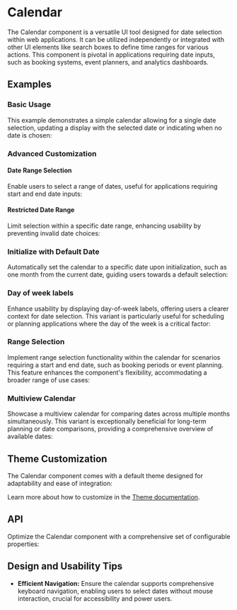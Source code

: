
<Meta of={CalendarStories} />

# Calendar
The Calendar component is a versatile UI tool designed for date selection within web applications.
It can be utilized independently or integrated with other UI elements like search boxes to define time ranges for various actions.
This component is pivotal in applications requiring date inputs, such as booking systems, event planners, and analytics dashboards.
## Examples
### Basic Usage
This example demonstrates a simple calendar allowing for a single date selection, updating a display with the selected date or indicating when no date is chosen:
<ToggleCanvas sourceState="shown" of={CalendarStories.Simple} />

### Advanced Customization
#### Date Range Selection
Enable users to select a range of dates, useful for applications requiring start and end date inputs:
<ToggleCanvas of={CalendarStories.Range} />

#### Restricted Date Range
Limit selection within a specific date range, enhancing usability by preventing invalid date choices:
<ToggleCanvas of={CalendarStories.MinMax} />

### Initialize with Default Date
Automatically set the calendar to a specific date upon initialization, such as one month from the current date, guiding users towards a default selection:
<ToggleCanvas of={CalendarStories.DefaultValue} />

### Day of week labels
Enhance usability by displaying day-of-week labels, offering users a clearer context for date selection. This variant is particularly useful for scheduling or planning applications where the day of the week is a critical factor:
<ToggleCanvas of={CalendarStories.WithLabels} />

### Range Selection
Implement range selection functionality within the calendar for scenarios requiring a start and end date, such as booking periods or event planning. This feature enhances the component's flexibility, accommodating a broader range of use cases:
<ToggleCanvas of={CalendarStories.Range} />

### Multiview Calendar
Showcase a multiview calendar for comparing dates across multiple months simultaneously. This variant is exceptionally beneficial for long-term planning or date comparisons, providing a comprehensive overview of available dates:
<ToggleCanvas of={CalendarStories.Multiview} />

## Theme Customization
The Calendar component comes with a default theme designed for adaptability and ease of integration:
<ThemeRender theme={calendarTheme} />

Learn more about how to customize in the [Theme documentation](/docs/theme/getting-started).

## API
Optimize the Calendar component with a comprehensive set of configurable properties:
<PropsTable name="Calendar" />

## Design and Usability Tips

- **Efficient Navigation:** Ensure the calendar supports comprehensive keyboard navigation, enabling users to select dates without mouse interaction, crucial for accessibility and power users.
